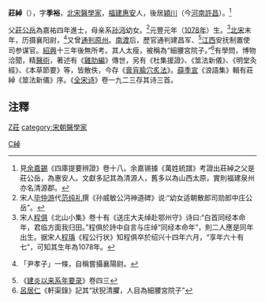 '''莊綽'''（{{bd|1078年||？|}}），字'''季裕'''，[[北宋|北宋]][[醫學家|醫學家]]，[[福建|福建]][[惠安|惠安]]人，後居[[穎川|穎川]]（今[[河南|河南]][[許昌|許昌]]）。<ref>見[[余嘉錫|余嘉錫]]《四庫提要辨證》卷十八。余嘉锡據《萬姓統譜》考證出莊綽之父是莊公岳，為惠安人。文獻多記其為清源人，舊多以為山西太原，實則福建泉州亦名清源郡。</ref>

父[[莊公岳|莊公岳]]為嘉祐四年進士，母亲系[[孙沔|孙沔]]幼女。<ref>宋人[[毕仲游|毕仲游]]代[[范纯礼|范纯礼]]撰《孙威敏公沔神道碑》说:“幼女适朝散郎司勋郎中庄公岳”。</ref>元豐元年（[[1078年|1078年]]）生。<ref>宋人[[程俱|程俱]]《北山小集》卷十有《送庄大夫绰赴鄂州守》诗曰:“白首同经本命年，君临方面我归田。”程俱於詩中自言与庄绰“同经本命年”，則二人應是同年出生。据宋人[[程瑀|程瑀]]《程公行状》知程俱卒於绍兴十四年六月，“享年六十有七”，可知其生年為1078年。</ref>[[北宋|北宋]]末年，历摄襄阳尉，<ref>{{Wikisource_history|雞肋編|卷上}}「尹孝子」一條，自稱嘗攝襄陽尉。</ref>又曾[[通判|通判]][[原州|原州]]。[[南渡|南渡]]后，歷官通判建昌军、<ref>《[[建炎以来系年要录|建炎以来系年要录]]》卷四三</ref>[[江西|江西]]安抚制置使司参谋官。[[紹興|紹興]]十三年後無所考。其人太瘦，被稱為“細腰宮院子。”<ref>[[呂居仁|呂居仁]]《軒渠錄》記其“狀猊清臞，人目為細腰宮院子”</ref>有學問，博物洽聞，精[[醫術|醫術]]，著述有《[[雞肋編|雞肋編]]》傳世，另有《杜集援證》、《筮法新儀》、《明堂灸經》、《本草節要》等，皆散佚，今存《[[膏肓腧穴炙法|膏肓腧穴炙法]]》。[[薛季宣|薛季宣]]《浪語集》輯有莊綽《筮法新儀》序。《[[全宋诗|全宋诗]]》卷一九二三存其诗三首。

{{wikisource|雞肋編}}

==注釋==
{{reflist}}
[[category:宋朝政治人物|Z莊]]
[[category:宋朝醫學家|category:宋朝醫學家]]
[[Category:莊姓|C綽]]
